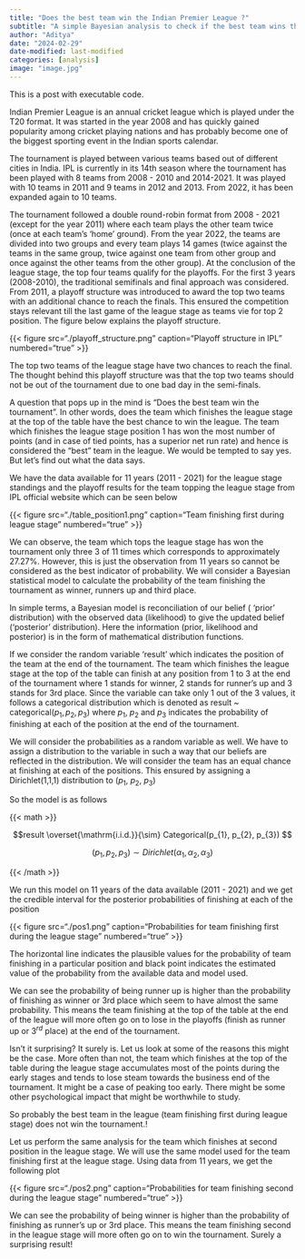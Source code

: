 ```yaml
---
title: "Does the best team win the Indian Premier League ?"
subtitle: "A simple Bayesian analysis to check if the best team wins the league reveals a rather surprising result."
author: "Aditya"
date: "2024-02-29"
date-modified: last-modified
categories: [analysis]
image: "image.jpg"
---
```


This is a post with executable code.

Indian Premier League is an annual cricket league which is played under the T20 format. It was started in the year 2008 and has quickly gained popularity among cricket playing nations and has probably become one of the biggest sporting event in the Indian sports calendar.

The tournament is played between various teams based out of different cities in India. IPL is currently in its 14th season where the tournament has been played with 8 teams from 2008 - 2010 and 2014-2021. It was played with 10 teams in 2011 and 9 teams in 2012 and 2013. From 2022, it has been expanded again to 10 teams.

The tournament followed a double round-robin format from 2008 - 2021 (except for the year 2011) where each team plays the other team twice (once at each team's 'home' ground). From the year 2022, the teams are divided into two groups and every team plays 14 games (twice against the teams in the same group, twice against one team from other group and once against the other teams from the other group). At the conclusion of the league stage, the top four teams qualify for the playoffs. For the first 3 years (2008-2010), the traditional semifinals and final approach was considered. From 2011, a playoff structure was introduced to award the top two teams with an additional chance to reach the finals. This ensured the competition stays relevant till the last game of the league stage as teams vie for top 2 position. The figure below explains the playoff structure.

{{< figure src="./playoff_structure.png" caption="Playoff structure in IPL" numbered="true" >}}

The top two teams of the league stage have two chances to reach the final. The thought behind this playoff structure was that the top two teams should not be out of the tournament due to one bad day in the semi-finals.

A question that pops up in the mind is "Does the best team win the tournament". In other words, does the team which finishes the league stage at the top of the table have the best chance to win the league. The team which finishes the league stage position 1 has won the most number of points (and in case of tied points, has a superior net run rate) and hence is considered the "best" team in the league. We would be tempted to say yes. But let's find out what the data says.

We have the data available for 11 years (2011 - 2021) for the league stage standings and the playoff results for the team topping the league stage from IPL official website which can be seen below

{{< figure src="./table_position1.png" caption="Team finishing first during league stage" numbered="true" >}}

We can observe, the team which tops the league stage has won the tournament only three 3 of 11 times which corresponds to approximately 27.27%. However, this is just the observation from 11 years so cannot be considered as the best indicator of probability. We will consider a Bayesian statistical model to calculate the probability of the team finishing the tournament as winner, runners up and third place.

In simple terms, a Bayesian model is reconciliation of our belief ( 'prior' distribution) with the observed data (likelihood) to give the updated belief ('posterior' distribution). Here the information (prior, likelihood and posterior) is in the form of mathematical distribution functions.

If we consider the random variable 'result' which indicates the position of the team at the end of the tournament. The team which finishes the league stage at the top of the table can finish at any position from 1 to 3 at the end of the tournament where 1 stands for winner, 2 stands for runner's up and 3 stands for 3rd place. Since the variable can take only 1 out of the 3 values, it follows a categorical distribution which is denoted as result \~ categorical($p_{1}, p_{2}, p_{3}$) where $p_{1}$, $p_{2}$ and $p_{3}$ indicates the probability of finishing at each of the position at the end of the tournament.

We will consider the probabilities as a random variable as well. We have to assign a distribution to the variable in such a way that our beliefs are reflected in the distribution. We will consider the team has an equal chance at finishing at each of the positions. This ensured by assigning a Dirichlet(1,1,1) distribution to ($p_{1}$, $p_{2}$, $p_{3}$)

So the model is as follows

{{< math >}}

$$result \overset{\mathrm{i.i.d.}}{\sim} Categorical(p_{1}, p_{2}, p_{3}) $$

$$(p_{1}, p_{2}, p_{3}) \sim Dirichlet(\alpha_{1}, \alpha_{2}, \alpha_{3}) $$

{{< /math >}}

We run this model on 11 years of the data available (2011 - 2021) and we get the credible interval for the posterior probabilities of finishing at each of the position

{{< figure src="./pos1.png" caption="Probabilities for team finishing first during the league stage" numbered="true" >}}

The horizontal line indicates the plausible values for the probability of team finishing in a particular position and black point indicates the estimated value of the probability from the available data and model used.

We can see the probability of being runner up is higher than the probability of finishing as winner or 3rd place which seem to have almost the same probability. This means the team finishing at the top of the table at the end of the league will more often go on to lose in the playoffs (finish as runner up or $3^{rd}$ place) at the end of the tournament.

Isn't it surprising? It surely is. Let us look at some of the reasons this might be the case. More often than not, the team which finishes at the top of the table during the league stage accumulates most of the points during the early stages and tends to lose steam towards the business end of the tournament. It might be a case of peaking too early. There might be some other psychological impact that might be worthwhile to study.

So probably the best team in the league (team finishing first during league stage) does not win the tournament.!

Let us perform the same analysis for the team which finishes at second position in the league stage. We will use the same model used for the team finishing first at the league stage. Using data from 11 years, we get the following plot

{{< figure src="./pos2.png" caption="Probabilities for team finishing second during the league stage" numbered="true" >}}

We can see the probability of being winner is higher than the probability of finishing as runner's up or 3rd place. This means the team finishing second in the league stage will more often go on to win the tournament. Surely a surprising result!
